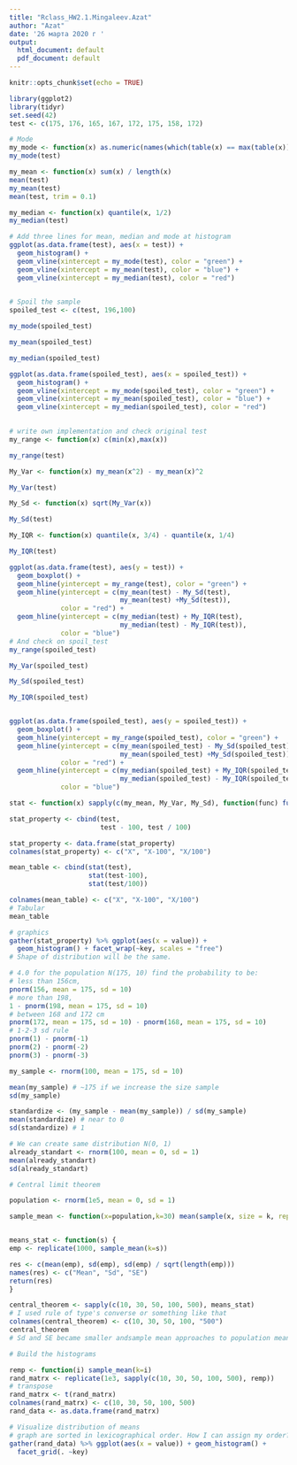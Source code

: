 ```yaml
---
title: "Rclass_HW2.1.Mingaleev.Azat"
author: "Azat"
date: '26 марта 2020 г '
output:
  html_document: default
  pdf_document: default
---
```


```r
knitr::opts_chunk$set(echo = TRUE)
```


```r
library(ggplot2)
library(tidyr)
set.seed(42)
test <- c(175, 176, 165, 167, 172, 175, 158, 172)

# Mode
my_mode <- function(x) as.numeric(names(which(table(x) == max(table(x)))))
my_mode(test)

my_mean <- function(x) sum(x) / length(x)
mean(test)
my_mean(test)
mean(test, trim = 0.1)

my_median <- function(x) quantile(x, 1/2)
my_median(test)

# Add three lines for mean, median and mode at histogram
ggplot(as.data.frame(test), aes(x = test)) + 
  geom_histogram() +
  geom_vline(xintercept = my_mode(test), color = "green") + 
  geom_vline(xintercept = my_mean(test), color = "blue") + 
  geom_vline(xintercept = my_median(test), color = "red") 
  

# Spoil the sample
spoiled_test <- c(test, 196,100)

my_mode(spoiled_test)

my_mean(spoiled_test)

my_median(spoiled_test)

ggplot(as.data.frame(spoiled_test), aes(x = spoiled_test)) + 
  geom_histogram() +
  geom_vline(xintercept = my_mode(spoiled_test), color = "green") + 
  geom_vline(xintercept = my_mean(spoiled_test), color = "blue") + 
  geom_vline(xintercept = my_median(spoiled_test), color = "red") 
  
```


```r
# write own implementation and check original test
my_range <- function(x) c(min(x),max(x))

my_range(test)

My_Var <- function(x) my_mean(x^2) - my_mean(x)^2

My_Var(test)

My_Sd <- function(x) sqrt(My_Var(x))

My_Sd(test)

My_IQR <- function(x) quantile(x, 3/4) - quantile(x, 1/4)

My_IQR(test)

ggplot(as.data.frame(test), aes(y = test)) +
  geom_boxplot() +
  geom_hline(yintercept = my_range(test), color = "green") +
  geom_hline(yintercept = c(my_mean(test) - My_Sd(test),
                            my_mean(test) +My_Sd(test)), 
             color = "red") +
  geom_hline(yintercept = c(my_median(test) + My_IQR(test),
                            my_median(test) - My_IQR(test)),
             color = "blue")
# And check on spoil_test
my_range(spoiled_test)

My_Var(spoiled_test)

My_Sd(spoiled_test)

My_IQR(spoiled_test)


ggplot(as.data.frame(spoiled_test), aes(y = spoiled_test)) +
  geom_boxplot() +
  geom_hline(yintercept = my_range(spoiled_test), color = "green") +
  geom_hline(yintercept = c(my_mean(spoiled_test) - My_Sd(spoiled_test),
                            my_mean(spoiled_test) +My_Sd(spoiled_test)), 
             color = "red") +
  geom_hline(yintercept = c(my_median(spoiled_test) + My_IQR(spoiled_test),
                            my_median(spoiled_test) - My_IQR(spoiled_test)),
             color = "blue")
```
```r
stat <- function(x) sapply(c(my_mean, My_Var, My_Sd), function(func) func(x))

stat_property <- cbind(test, 
                       test - 100, test / 100)

stat_property <- data.frame(stat_property)
colnames(stat_property) <- c("X", "X-100", "X/100") 

mean_table <- cbind(stat(test),
                    stat(test-100),
                    stat(test/100))

colnames(mean_table) <- c("X", "X-100", "X/100")
# Tabular  
mean_table

# graphics
gather(stat_property) %>% ggplot(aes(x = value)) +
  geom_histogram() + facet_wrap(~key, scales = "free")
# Shape of distribution will be the same.
```



```r
# 4.0 for the population N(175, 10) find the probability to be:
# less than 156cm,
pnorm(156, mean = 175, sd = 10)
# more than 198,
1 - pnorm(198, mean = 175, sd = 10)
# between 168 and 172 cm
pnorm(172, mean = 175, sd = 10) - pnorm(168, mean = 175, sd = 10)
# 1-2-3 sd rule
pnorm(1) - pnorm(-1)
pnorm(2) - pnorm(-2)
pnorm(3) - pnorm(-3)

my_sample <- rnorm(100, mean = 175, sd = 10)

mean(my_sample) # ~175 if we increase the size sample
sd(my_sample)

standardize <- (my_sample - mean(my_sample)) / sd(my_sample)
mean(standardize) # near to 0
sd(standardize) # 1

# We can create same distribution N(0, 1)
already_standart <- rnorm(100, mean = 0, sd = 1)
mean(already_standart)
sd(already_standart)

```


```r

# Central limit theorem

population <- rnorm(1e5, mean = 0, sd = 1)

sample_mean <- function(x=population,k=30) mean(sample(x, size = k, replace = T))


means_stat <- function(s) {
emp <- replicate(1000, sample_mean(k=s))

res <- c(mean(emp), sd(emp), sd(emp) / sqrt(length(emp)))
names(res) <- c("Mean", "Sd", "SE")
return(res)
}

central_theorem <- sapply(c(10, 30, 50, 100, 500), means_stat)
# I used rule of type's converse or something like that
colnames(central_theorem) <- c(10, 30, 50, 100, "500")
central_theorem
# Sd and SE became smaller andsample mean approaches to population mean

# Build the histograms

remp <- function(i) sample_mean(k=i)
rand_matrx <- replicate(1e3, sapply(c(10, 30, 50, 100, 500), remp))
# transpose
rand_matrx <- t(rand_matrx)
colnames(rand_matrx) <- c(10, 30, 50, 100, 500)
rand_data <- as.data.frame(rand_matrx)

# Visualize distribution of means
# graph are sorted in lexicographical order. How I can assign my order?
gather(rand_data) %>% ggplot(aes(x = value)) + geom_histogram() +
  facet_grid(. ~key)



```










